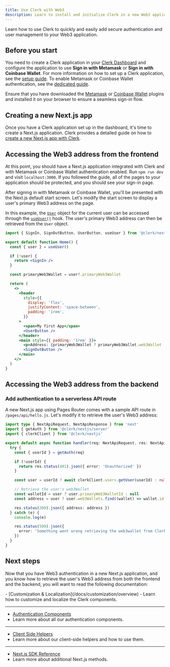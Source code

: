 ```yaml
---
title: Use Clerk with Web3
description: Learn to install and initialize Clerk in a new Web3 application.
---
```


Learn how to use Clerk to quickly and easily add secure authentication and user management to your Web3 application.

## Before you start

You need to create a Clerk application in your [Clerk Dashboard](https://dashboard.clerk.com/) and configure the application to use **Sign in with Metamask** or **Sign in with Coinbase Wallet**. For more information on how to set up a Clerk application, see the [setup guide](/docs/quickstarts/setup-clerk). To enable Metamask or Coinbase Wallet authentication, see the [dedicated guide](/docs/authentication/configuration/sign-up-sign-in-options#web3-authentication).

Ensure that you have downloaded the [Metamask](https://metamask.io/download/) or [Coinbase Wallet](https://www.coinbase.com/wallet/downloads) plugins and installed it on your browser to ensure a seamless sign-in flow.

## Creating a new Next.js app

Once you have a Clerk application set up in the dashboard, it's time to create a Next.js application. Clerk provides a detailed guide on how to [create a new Next.js app with Clerk](/docs/quickstarts/nextjs).

## Accessing the Web3 address from the frontend

At this point, you should have a Next.js application integrated with Clerk and with Metamask or Coinbase Wallet authentication enabled. Run `npm run dev` and visit `localhost:3000`. If you followed the guide, all of the pages to your application should be protected, and you should see your sign-in page.

After signing in with Metamask or Coinbase Wallet, you'll be presented with the Next.js default start screen. Let's modify the start screen to display a user's primary Web3 address on the page.

In this example, the [`User`](/docs/references/javascript/user/user) object for the current user can be accessed through the [`useUser()`](/docs/references/react/use-user) hook. The user's primary Web3 address can then be retrieved from the `User` object.

```jsx {{ filename: 'pages/index.js' }}
import { SignIn, SignOutButton, UserButton, useUser } from '@clerk/nextjs'

export default function Home() {
  const { user } = useUser()

  if (!user) {
    return <SignIn />
  }

  const primaryWeb3Wallet = user?.primaryWeb3Wallet

  return (
    <>
      <header
        style={{
          display: 'flex',
          justifyContent: 'space-between',
          padding: '1rem',
        }}
      >
        <span>My first App</span>
        <UserButton />
      </header>
      <main style={{ padding: '1rem' }}>
        <p>Address: {primaryWeb3Wallet ? primaryWeb3Wallet.web3Wallet : 'Not found'}</p>
        <SignOutButton />
      </main>
    </>
  )
}
```

## Accessing the Web3 address from the backend

### Add authentication to a serverless API route

A new Next.js app using Pages Router comes with a sample API route in `/pages/api/hello.js`. Let's modify it to retrieve the user's Web3 address:

```ts {{ filename: 'pages/api/hello.ts' }}
import type { NextApiRequest, NextApiResponse } from 'next'
import { getAuth } from '@clerk/nextjs/server'
import { clerkClient } from '@clerk/nextjs'

export default async function handler(req: NextApiRequest, res: NextApiResponse) {
  try {
    const { userId } = getAuth(req)

    if (!userId) {
      return res.status(401).json({ error: 'Unauthorized' })
    }

    const user = userId ? await clerkClient.users.getUser(userId) : null

    // Retrieve the user's web3Wallet
    const walletId = user ? user.primaryWeb3WalletId : null
    const address = user ? user.web3Wallets.find((wallet) => wallet.id === walletId) : null

    res.status(200).json({ address: address })
  } catch (e) {
    console.log(e)

    res.status(500).json({
      error: 'Something went wrong retrieving the web3wallet from Clerk',
    })
  }
}
```

## Next steps

Now that you have Web3 authentication in a new Next.js application, and you know how to retrieve the user's Web3 address from both the frontend and the backend, you will want to read the following documentation:

<Cards>
  - [Customization & Localization](/docs/customization/overview)
  - Learn how to customize and localize the Clerk components.

  ---

  - [Authentication Components](/docs/components/overview)
  - Learn more about all our authentication components.

  ---

  - [Client Side Helpers](/docs/references/nextjs/overview#client-side-helpers)
  - Learn more about our client-side helpers and how to use them.

  ---

  - [Next.js SDK Reference](/docs/references/nextjs/overview)
  - Learn more about additional Next.js methods.
</Cards>

